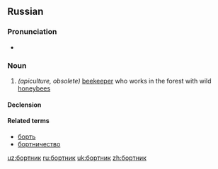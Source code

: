 ==Russian==

===Pronunciation===
* {{ru-IPA|бо́ртник}}

===Noun===
{{ru-noun|бо́ртник|m-an|бо́ртника|бо́ртники}}

# ''(apiculture, obsolete)'' [[beekeeper]] who works in the forest with wild [[honeybee]]s

====Declension====
{{ru-noun-table|1|бо́ртник|a=an}}

====Related terms====
* [[борть]]
* [[бортничество]]

[[uz:бортник]]
[[ru:бортник]]
[[uk:бортник]]
[[zh:бортник]]